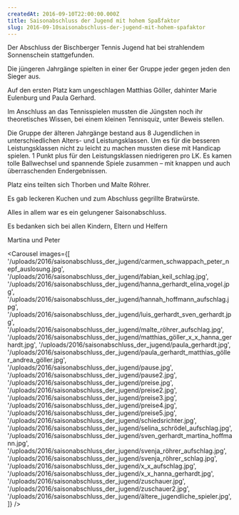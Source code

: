 ```yaml
---
createdAt: 2016-09-10T22:00:00.000Z
title: Saisonabschluss der Jugend mit hohem Spaßfaktor
slug: 2016-09-10saisonabschluss-der-jugend-mit-hohem-spafaktor
---
```


Der Abschluss der Bischberger Tennis Jugend hat bei strahlendem Sonnenschein stattgefunden.

Die jüngeren Jahrgänge spielten in einer 6er Gruppe jeder gegen jeden den Sieger aus.

Auf den ersten Platz kam ungeschlagen Matthias Göller, dahinter Marie Eulenburg und Paula Gerhard.

Im Anschluss an das Tennisspielen mussten die Jüngsten noch ihr
theoretisches Wissen, bei einem kleinen Tennisquiz, unter Beweis
stellen.

Die Gruppe der älteren Jahrgänge bestand aus 8 Jugendlichen in
unterschiedlichen Alters- und Leistungsklassen. Um es für die besseren
Leistungsklassen nicht zu leicht zu machen mussten diese mit Handicap
spielen. 1 Punkt plus für den Leistungsklassen niedrigeren pro LK. Es
kamen tolle Ballwechsel und spannende Spiele zusammen – mit knappen und
auch überraschenden Endergebnissen.

Platz eins teilten sich Thorben und Malte Röhrer.

Es gab leckeren Kuchen und zum Abschluss gegrillte Bratwürste.

Alles in allem war es ein gelungener Saisonabschluss.

Es bedanken sich bei allen Kindern, Eltern und Helfern

Martina und Peter

<Carousel
  images={[
    '/uploads/2016/saisonabschluss_der_jugend/carmen_schwappach_peter_nepf_auslosung.jpg',
    '/uploads/2016/saisonabschluss_der_jugend/fabian_keil_schlag.jpg',
    '/uploads/2016/saisonabschluss_der_jugend/hanna_gerhardt_elina_vogel.jpg',
    '/uploads/2016/saisonabschluss_der_jugend/hannah_hoffmann_aufschlag.jpg',
    '/uploads/2016/saisonabschluss_der_jugend/luis_gerhardt_sven_gerhardt.jpg',
    '/uploads/2016/saisonabschluss_der_jugend/malte_röhrer_aufschlag.jpg',
    '/uploads/2016/saisonabschluss_der_jugend/matthias_göller_x_x_hanna_gerhardt.jpg',
    '/uploads/2016/saisonabschluss_der_jugend/paula_gerhardt.jpg',
    '/uploads/2016/saisonabschluss_der_jugend/paula_gerhardt_matthias_göller_andrea_göller.jpg',
    '/uploads/2016/saisonabschluss_der_jugend/pause.jpg',
    '/uploads/2016/saisonabschluss_der_jugend/pause2.jpg',
    '/uploads/2016/saisonabschluss_der_jugend/preise.jpg',
    '/uploads/2016/saisonabschluss_der_jugend/preise2.jpg',
    '/uploads/2016/saisonabschluss_der_jugend/preise3.jpg',
    '/uploads/2016/saisonabschluss_der_jugend/preise4.jpg',
    '/uploads/2016/saisonabschluss_der_jugend/preise5.jpg',
    '/uploads/2016/saisonabschluss_der_jugend/schiedsrichter.jpg',
    '/uploads/2016/saisonabschluss_der_jugend/selina_schrödel_aufschlag.jpg',
    '/uploads/2016/saisonabschluss_der_jugend/sven_gerhardt_martina_hoffmann.jpg',
    '/uploads/2016/saisonabschluss_der_jugend/svenja_röhrer_aufschlag.jpg',
    '/uploads/2016/saisonabschluss_der_jugend/svenja_röhrer_schlag.jpg',
    '/uploads/2016/saisonabschluss_der_jugend/x_x_aufschlag.jpg',
    '/uploads/2016/saisonabschluss_der_jugend/x_x_hanna_gerhardt.jpg',
    '/uploads/2016/saisonabschluss_der_jugend/zuschauer.jpg',
    '/uploads/2016/saisonabschluss_der_jugend/zuschauer2.jpg',
    '/uploads/2016/saisonabschluss_der_jugend/ältere_jugendliche_spieler.jpg',
  ]}
/>

